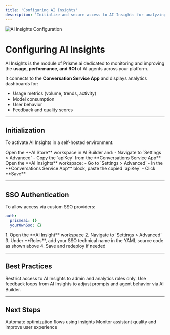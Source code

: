 ```yaml
---
title: 'Configuring AI Insights'
description: 'Initialize and secure access to AI Insights for analyzing AI usage and agent performance.'
---
```


<Frame>
  <img src="/images/ai-insight-config.png" alt="AI Insights Configuration" />
</Frame>

# Configuring AI Insights

AI Insights is the module of Prisme.ai dedicated to monitoring and improving the **usage, performance, and ROI** of AI agents across your platform.

It connects to the **Conversation Service App** and displays analytics dashboards for:

- Usage metrics (volume, trends, activity)
- Model consumption
- User behavior
- Feedback and quality scores

---

## Initialization

To activate AI Insights in a self-hosted environment:

<Steps>

<Step title="Step 1: Get the API Key from AI Store">
Open the **AI Store** workspace in AI Builder and:
- Navigate to `Settings > Advanced`
- Copy the `apiKey` from the **Conversations Service App**
</Step>

<Step title="Step 2: Inject the API Key into AI Insights">
Open the **AI Insights** workspace:
- Go to `Settings > Advanced`
- In the **Conversations Service App** block, paste the copied `apiKey`
- Click **Save**
</Step>

</Steps>

---

## SSO Authentication

To allow access via custom SSO providers:

```yaml
auth:
  prismeai: {}
  yourOwnSso: {}
```

<AccordionGroup>
<Accordion title="How to Add SSO Access">
1. Open the **AI Insight** workspace  
2. Navigate to `Settings > Advanced`  
3. Under **Roles**, add your SSO technical name in the YAML source code as shown above  
4. Save and redeploy if needed  
</Accordion>
</AccordionGroup>

---

## Best Practices

<CardGroup cols={2}>
  <Card
    title="Protect Access"
    icon="lock"
  >
    Restrict access to AI Insights to admin and analytics roles only.
  </Card>
  <Card
    title="Pair with AI Builder"
    icon="wand-magic"
  >
    Use feedback loops from AI Insights to adjust prompts and agent behavior via AI Builder.
  </Card>
</CardGroup>

---

## Next Steps

<CardGroup cols={2}>
  <Card
    title="AI Builder"
    icon="wand-magic"
    href="/self-hosting/configuration/ai-builder"
  >
    Automate optimization flows using insights
  </Card>
  <Card
    title="SecureChat"
    icon="comment"
    href="/self-hosting/configuration/ai-securechat"
  >
    Monitor assistant quality and improve user experience
  </Card>
</CardGroup>
